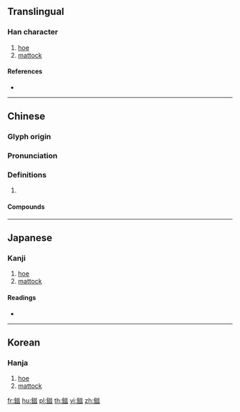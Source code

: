 {{character info/new}}
{{also|镃}}
==Translingual==

===Han character===
{{Han char|rn=167|rad=金|as=10|sn=18|four=88132|canj=CTVI}}

# [[hoe]]
# [[mattock]]

====References====
* {{Han ref|kx=1317.250|dkj=40728|dj=1817.210|hdz=64235.170|uh=93A1|ud=37793|bh=EECD|bd=61133}}

----

==Chinese==
{{zh-forms|s=镃}}

===Glyph origin===
{{Han etym}}

===Pronunciation===
{{zh-pron
|m=zī
|c=zi1
|mc=y
|oc=y
|cat=
}}

===Definitions===
{{zh-hanzi}}

# {{rfdef|zh}}

====Compounds====
{{zh-der|鎡基}}

----

==Japanese==

===Kanji===
{{ja-kanji|grade=|rs=金10}}

# [[hoe]]
# [[mattock]]

====Readings====
* {{ja-readings|on=[[し]] (shi), [[じ]] (ji)|kun=[[かなえ]] (kanae)}}

----

==Korean==

===Hanja===
{{ko-hanja|hangeul=[[자]]|eumhun=|rv=ja|mr=cha|y=ca}}

# [[hoe]]
# [[mattock]]

[[fr:鎡]]
[[hu:鎡]]
[[pl:鎡]]
[[th:鎡]]
[[vi:鎡]]
[[zh:鎡]]